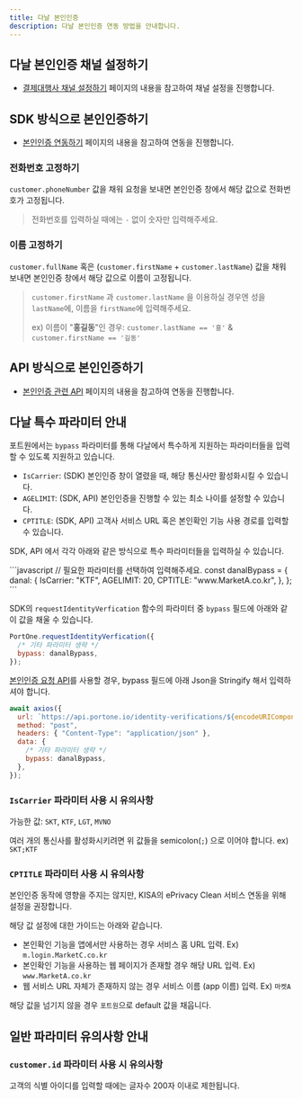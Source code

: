 ```yaml
---
title: 다날 본인인증
description: 다날 본인인증 연동 방법을 안내합니다.
---
```



## 다날 본인인증 채널 설정하기

- [결제대행사 채널 설정하기](../../ready/readme#3-결제대행사-채널-설정하기)  페이지의 내용을 참고하여 채널 설정을 진행합니다.

## SDK 방식으로 본인인증하기

- [본인인증 연동하기](../identity-verification) 페이지의 내용을 참고하여 연동을 진행합니다.

### 전화번호 고정하기

`customer.phoneNumber` 값을 채워 요청을 보내면 본인인증 창에서 해당 값으로 전화번호가 고정됩니다.

> 전화번호를 입력하실 때에는 `-` 없이 숫자만 입력해주세요.

### 이름 고정하기

`customer.fullName` 혹은 (`customer.firstName` + `customer.lastName`) 값을 채워 보내면 본인인증
창에서 해당 값으로 이름이 고정됩니다.

> `customer.firstName` 과 `customer.lastName` 을 이용하실 경우엔 성을 `lastName`에, 이름을 `firstName`에 입력해주세요.
>
> ex) 이름이 "**홍길동**"인 경우: `customer.lastName == '홍'` & `customer.firstName == '길동'`

## API 방식으로 본인인증하기

- [본인인증 관련 API](/api/rest-v2/identityVerification) 페이지의 내용을 참고하여 연동을 진행합니다.

## 다날 특수 파라미터 안내

포트원에서는 `bypass` 파라미터를 통해 다날에서 특수하게 지원하는 파라미터들을 입력할 수 있도록 지원하고 있습니다.

- `IsCarrier`: (SDK) 본인인증 창이 열렸을 때, 해당 통신사만 활성화시킬 수 있습니다.
- `AGELIMIT`: (SDK, API) 본인인증을 진행할 수 있는 최소 나이를 설정할 수 있습니다.
- `CPTITLE`: (SDK, API) 고객사 서비스 URL 혹은 본인확인 기능 사용 경로를 입력할 수 있습니다.

SDK, API 에서 각각 아래와 같은 방식으로 특수 파라미터들을 입력하실 수 있습니다.

<Tabs>
<Tab title="bypass 파라미터 예시">
```javascript
// 필요한 파라미터를 선택하여 입력해주세요.
const danalBypass = {
  danal: {
    IsCarrier: "KTF",
    AGELIMIT: 20,
    CPTITLE: "www.MarketA.co.kr",
  },
};
```
</Tab>
</Tabs>
<Tabs>
<Tab title="SDK 사용 예시">

SDK의 `requestIdentityVerfication` 함수의 파라미터 중 `bypass` 필드에 아래와 같이 값을 채울 수 있습니다.

```javascript
PortOne.requestIdentityVerfication({
  /* 기타 파라미터 생략 */
  bypass: danalBypass,
});
```
</Tab>
<Tab title="API 사용 예시">

[본인인증 요청 API](/api/rest-v2/identityVerification#post%20%2Fidentity-verifications%2F%7BidentityVerificationId%7D%2Fsend)를 사용할 경우, bypass 필드에 아래 Json을 Stringify 해서 입력하셔야 합니다.

```javascript
await axios({
  url: `https://api.portone.io/identity-verifications/${encodeURIComponent(identityVerificationId)}/send`,
  method: "post",
  headers: { "Content-Type": "application/json" },
  data: {
    /* 기타 파라미터 생략 */
    bypass: danalBypass,
  },
});
```
</Tab>
</Tabs>

### `IsCarrier` 파라미터 사용 시 유의사항

가능한 값: `SKT`, `KTF`, `LGT`, `MVNO`

여러 개의 통신사를 활성화시키려면 위 값들을 semicolon(`;`) 으로 이어야 합니다. ex) `SKT;KTF`

### `CPTITLE` 파라미터 사용 시 유의사항

본인인증 동작에 영향을 주지는 않지만, KISA의 ePrivacy Clean 서비스 연동을 위해 설정을 권장합니다.

해당 값 설정에 대한 가이드는 아래와 같습니다.

- 본인확인 기능을 앱에서만 사용하는 경우 서비스 홈 URL 입력. Ex) `m.login.MarketC.co.kr`
- 본인확인 기능을 사용하는 웹 페이지가 존재할 경우 해당 URL 입력. Ex) `www.MarketA.co.kr`
- 웹 서비스 URL 자체가 존재하지 않는 경우 서비스 이름 (app 이름) 입력. Ex) `마켓A`

해당 값을 넘기지 않을 경우 `포트원`으로 default 값을 채웁니다.

## 일반 파라미터 유의사항 안내

### `customer.id` 파라미터 사용 시 유의사항

고객의 식별 아이디를 입력할 때에는 글자수 200자 이내로 제한됩니다.
